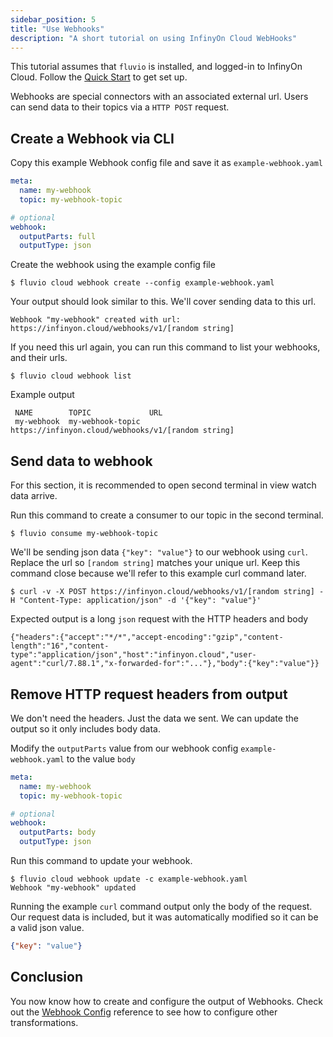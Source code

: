 ```yaml
---
sidebar_position: 5
title: "Use Webhooks"
description: "A short tutorial on using InfinyOn Cloud WebHooks"
---
```


This tutorial assumes that `fluvio` is installed, and logged-in to InfinyOn Cloud. Follow the [Quick Start](/) to get set up.

Webhooks are special connectors with an associated external url. Users can send data to their topics via a `HTTP POST` request.

## Create a Webhook via CLI

Copy this example Webhook config file and save it as `example-webhook.yaml`


```yaml title="example-webhook.yaml"
meta:
  name: my-webhook
  topic: my-webhook-topic

# optional
webhook:
  outputParts: full
  outputType: json
```

Create the webhook using the example config file

```shell copy="fl"
$ fluvio cloud webhook create --config example-webhook.yaml
```

Your output should look similar to this. We'll cover sending data to this url.

```
Webhook "my-webhook" created with url: https://infinyon.cloud/webhooks/v1/[random string]
```

If you need this url again, you can run this command to list your webhooks, and their urls.

```shell copy="fl"
$ fluvio cloud webhook list
```

Example output

```
 NAME        TOPIC             URL
 my-webhook  my-webhook-topic  https://infinyon.cloud/webhooks/v1/[random string]
```

## Send data to webhook

<Idea>
For this section, it is recommended to open second terminal in view watch data arrive.

Run this command to create a consumer to our topic in the second terminal.

```shell copy="fl"
$ fluvio consume my-webhook-topic
```
</Idea>

We'll be sending json data `{"key": "value"}` to our webhook using `curl`. Replace the url so `[random string]` matches your unique url. Keep this command close because we'll refer to this example curl command later.

```shell copy="fl"
$ curl -v -X POST https://infinyon.cloud/webhooks/v1/[random string] -H "Content-Type: application/json" -d '{"key": "value"}'
```

Expected output is a long `json` request with the HTTP headers and body
```
{"headers":{"accept":"*/*","accept-encoding":"gzip","content-length":"16","content-type":"application/json","host":"infinyon.cloud","user-agent":"curl/7.88.1","x-forwarded-for":"..."},"body":{"key":"value"}}
```

## Remove HTTP request headers from output

We don't need the headers. Just the data we sent. We can update the output so it only includes body data.

Modify the `outputParts` value from our webhook config `example-webhook.yaml` to the value `body`



```yaml title="example-webhook.yaml"
meta:
  name: my-webhook
  topic: my-webhook-topic

# optional
webhook:
  outputParts: body
  outputType: json
```

Run this command to update your webhook.


```shell copy="fl"
$ fluvio cloud webhook update -c example-webhook.yaml
Webhook "my-webhook" updated
```

Running the example `curl` command output only the body of the request. Our request data is included, but it was automatically modified so it can be a valid json value.

```json
{"key": "value"}
```

## Conclusion

You now know how to create and configure the output of Webhooks. Check out the [Webhook Config][webhook-config] reference to see how to configure other transformations.

[webhook-config]: /docs/tutorials/webhook-to-slack#create-webhook-configuration-file
